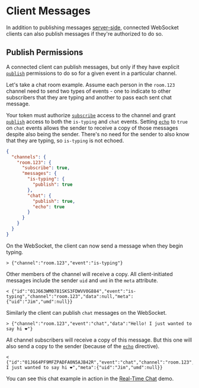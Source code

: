 # Client Messages

In addition to publishing messages [server-side](../server-api/publish-messages.mdx), connected WebSocket clients can also publish messages if they're authorized to do so.

## Publish Permissions

A connected client can publish messages, but only if they have explicit [`publish`](../connections/claims.mdx#channels.messages.publish) permissions to do so for a given event in a particular channel.

Let's take a chat room example. Assume each person in the `room.123` channel need to send two types of events - one to indicate to other subscribers that they are typing and another to pass each sent chat message.

Your token must authorize [`subscribe`](../connections/claims.mdx#channels.subscribe) access to the channel and grant [`publish`](../connections/claims.mdx#channels.messages.publish) access to both the `is-typing` and `chat` events. Setting [`echo`](../connections/claims.mdx#channels.messages.echo) to `true` on `chat` events allows the sender to receive a copy of those messages despite also being the sender. There's no need for the sender to also know that they are typing, so `is-typing` is not echoed.

```json
{
  "channels": {
    "room.123": {
      "subscribe": true,
      "messages": {
        "is-typing": {
          "publish": true
        },
        "chat": {
          "publish": true,
          "echo": true
        }
      }
    }
  }
}
```

On the WebSocket, the client can now send a message when they begin typing.

```
> {"channel":"room.123","event":"is-typing"}
```

Other members of the channel will receive a copy. All client-initiated messages include the sender `uid` and `umd` in the `meta` attribute.

```
< {"id":"01J663WM0781SKS3FDWVV0G884","event":"is-typing","channel":"room.123","data":null,"meta":{"uid":"Jim","umd":null}}
```

Similarly the client can publish `chat` messages on the WebSocket.

```
> {"channel":"room.123","event":"chat","data":"Hello! I just wanted to say hi ❤️"}
```

All channel subscribers will receive a copy of this message. But this one will also send a copy to the sender (because of the [`echo`](../connections/claims.mdx#channels.messages.echo) directive).

```
< {"id":"01J664PF9MFZPADFA0N5AJB42R","event":"chat","channel":"room.123","data":"Hello! I just wanted to say hi ❤️","meta":{"uid":"Jim","umd":null}}
```

You can see this chat example in action in the [Real-Time Chat](/examples/real-time-chat/) demo.
